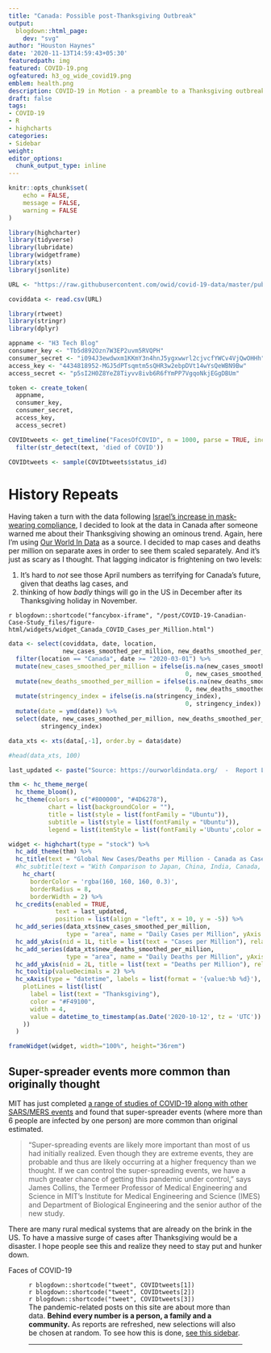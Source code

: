 ```yaml
---
title: "Canada: Possible post-Thanksgiving Outbreak"
output:
  blogdown::html_page:
    dev: "svg"
author: "Houston Haynes"
date: '2020-11-13T14:59:43+05:30'
featuredpath: img
featured: COVID-19.png
ogfeatured: h3_og_wide_covid19.png
emblem: health.png
description: COVID-19 in Motion - a preamble to a Thanksgiving outbreak in the US?
draft: false
tags:
- COVID-19
- R
- highcharts
categories: 
- Sidebar
weight: 
editor_options: 
  chunk_output_type: inline
---
```

```r
knitr::opts_chunk$set(
	echo = FALSE,
	message = FALSE,
	warning = FALSE
)

library(highcharter)
library(tidyverse)
library(lubridate)
library(widgetframe)
library(xts)
library(jsonlite)

URL <- "https://raw.githubusercontent.com/owid/covid-19-data/master/public/data/owid-covid-data.csv"

coviddata <- read.csv(URL)

```


```r

library(rtweet)
library(stringr)
library(dplyr)

appname <- "H3 Tech Blog"
consumer_key <- "Tb5d892Ozn7W3EP2uvm5RVQPH"
consumer_secret <- "i094J3ewdwxm1KKmY3n4hnJ5ygxwwrl2cjvcfYWCv4VjQwOHHh"
access_key <- "4434818952-MGJ5dPTsqmtm5sQHR3w2ebpDVt14wYsQeWBN9Bw"
access_secret <- "p5sI2H0Z8YeZ8Tiyvv8ivb6R6fYmPP7VgqoNkjEGgDBUm"

token <- create_token(
  appname, 
  consumer_key, 
  consumer_secret,
  access_key,
  access_secret)

COVIDtweets <- get_timeline("FacesOfCOVID", n = 1000, parse = TRUE, include_rts = FALSE, ) %>%
  filter(str_detect(text, 'died of COVID'))

COVIDtweets <- sample(COVIDtweets$status_id)

```

# History Repeats

Having taken a turn with the data following <a href="/post/covid-19-israel-case-study">Israel's increase in mask-wearing compliance</a>, I decided to look at the data in Canada after someone warned me about their Thanksgiving showing an ominous trend. Again, here I'm using <a href="https://ourworldindata.org/" target="_blank">Our World In Data</a> as a source. I decided to map cases and deaths per million on separate axes in order to see them scaled separately. And it's just as scary as I thought. That lagging indicator is frightening on two levels:

1) It's hard to *not* see those April numbers as terrifying for Canada's future, given that deaths lag cases, and 
1) thinking of how *badly* things will go in the US in December after its Thanksgiving holiday in November.

`r blogdown::shortcode("fancybox-iframe", "/post/COVID-19-Canadian-Case-Study_files/figure-html/widgets/widget_Canada_COVID_Cases_per_Million.html")` 
```r

data <- select(coviddata, date, location, 
               new_cases_smoothed_per_million, new_deaths_smoothed_per_million, stringency_index) %>%
  filter(location == "Canada", date >= "2020-03-01") %>%
  mutate(new_cases_smoothed_per_million = ifelse(is.na(new_cases_smoothed_per_million),
                                                 0, new_cases_smoothed_per_million)) %>%
  mutate(new_deaths_smoothed_per_million = ifelse(is.na(new_deaths_smoothed_per_million),
                                                 0, new_deaths_smoothed_per_million)) %>%
  mutate(stringency_index = ifelse(is.na(stringency_index),
                                                 0, stringency_index)) %>%
  mutate(date = ymd(date)) %>%
  select(date, new_cases_smoothed_per_million, new_deaths_smoothed_per_million, 
         stringency_index)

data_xts <- xts(data[,-1], order.by = data$date)

#head(data_xts, 100)

last_updated <- paste("Source: https://ourworldindata.org/  -  Report Last Updated:",  format(Sys.time(), "%a %b %d %Y %X"))

thm <- hc_theme_merge(
  hc_theme_bloom(),
  hc_theme(colors = c("#800000", "#4D6278"),
           chart = list(backgroundColor = ""),
           title = list(style = list(fontFamily = "Ubuntu")),
           subtitle = list(style = list(fontFamily = "Ubuntu")),
           legend = list(itemStyle = list(fontFamily ='Ubuntu',color ='black'))))

widget <- highchart(type = "stock") %>%
  hc_add_theme(thm) %>%
  hc_title(text = "Global New Cases/Deaths per Million - Canada as Case Study", align = "center") %>%
  #hc_subtitle(text = "With Comparison to Japan, China, India, Canada, Germany, UK & US", align = "center") %>%
    hc_chart(
      borderColor = 'rgba(160, 160, 160, 0.3)',
      borderRadius = 8,
      borderWidth = 2) %>%
  hc_credits(enabled = TRUE, 
             text = last_updated, 
             position = list(align = "left", x = 10, y = -5)) %>%
  hc_add_series(data_xts$new_cases_smoothed_per_million, 
                type = "area", name = "Daily Cases per Million", yAxis = 0) %>%
  hc_add_yAxis(nid = 1L, title = list(text = "Cases per Million"), relative = 2) %>%
  hc_add_series(data_xts$new_deaths_smoothed_per_million, 
                type = "area", name = "Daily Deaths per Million", yAxis = 1) %>%
  hc_add_yAxis(nid = 2L, title = list(text = "Deaths per Million"), relative = 1) %>%
  hc_tooltip(valueDecimals = 2) %>%
  hc_xAxis(type = "datetime", labels = list(format = '{value:%b %d}'),
    plotLines = list(list(
      label = list(text = "Thanksgiving"),
      color = "#F49100",
      width = 4,
      value = datetime_to_timestamp(as.Date('2020-10-12', tz = 'UTC'))
    ))
  ) 

frameWidget(widget, width="100%", height="36rem")

```

## Super-spreader events more common than originally thought

MIT has just completed <a href="https://www.weforum.org/agenda/2020/11/covid19-super-spreading-global-disease-transmission/" target="_blank">a range of studies of COVID-19 along with other SARS/MERS events</a> and found that super-spreader events (where more than 6 people are infected by one person) are more common than original estimated.

<blockquote class="blockquote">
  <p class="mb-0">“Super-spreading events are likely more important than most of us had initially realized. Even though they are extreme events, they are probable and thus are likely occurring at a higher frequency than we thought. If we can control the super-spreading events, we have a much greater chance of getting this pandemic under control,” says James Collins, the Termeer Professor of Medical Engineering and Science in MIT’s Institute for Medical Engineering and Science (IMES) and Department of Biological Engineering and the senior author of the new study.</p>
</blockquote>

There are many rural medical systems that are already on the brink in the US. To have a massive surge of cases after Thanksgiving would be a disaster. I hope people see this and realize they need to stay put and hunker down.

<div class="separator">Faces of COVID-19</div>
<figure>
<div class="row">
  <div class="col-md-4">`r blogdown::shortcode("tweet", COVIDtweets[1])`</div>
  <div class="col-md-4">`r blogdown::shortcode("tweet", COVIDtweets[2])`</div>
  <div class="col-md-4">`r blogdown::shortcode("tweet", COVIDtweets[3])`</div>
</div>
<figcaption class="caption">The pandemic-related posts on this site are about more than data. <strong>Behind every number is a person, a family and a community.</strong> As reports are refreshed, new selections will also be chosen at random. To see how this is done, <a href="/post/faces-of-covid">see this sidebar</a>.</figcaption>
<hr>
</figure>


